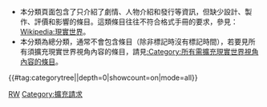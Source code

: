 {{Parent monthly clean up category|需擴充現實世界視角內容}}


*本分類頁面包含了只介紹了劇情、人物介紹和發行等資訊，但缺少設計、製作、評價和影響的條目。這類條目往往不符合格式手冊的要求，參見：[[Wikipedia:現實世界|Wikipedia:現實世界]]。
*本分類為總分類，通常不會包含條目（除非標記時沒有標記時間），若要見所有須擴充現實世界視角內容的條目，請見[[:Category:所有需擴充現實世界視角內容的條目|:Category:所有需擴充現實世界視角內容的條目]]。

{{#tag:categorytree|{{PAGENAME}}|depth=0|showcount=on|mode=all}}

[[Category:维基百科维护|RW]]
[[Category:擴充請求|Category:擴充請求]]
